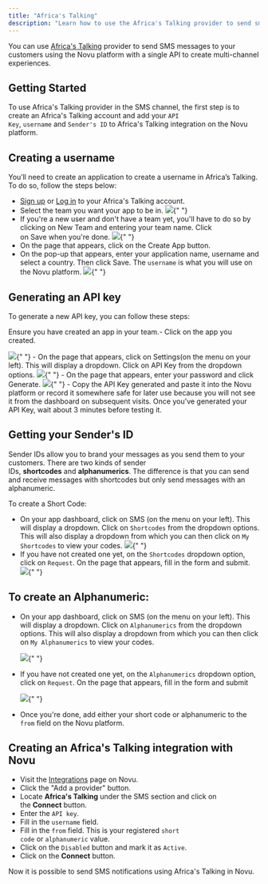 ```yaml
---
title: "Africa's Talking"
description: "Learn how to use the Africa's Talking provider to send sms notifications using Novu"
---
```


You can use [Africa's Talking](https://africastalking.com/) provider to send SMS messages to your customers using the Novu platform with a single API to create multi-channel experiences.

## Getting Started

To use Africa's Talking provider in the SMS channel, the first step is to create an Africa's Talking account and add your `API Key`, `username` and `Sender's ID` to Africa's Talking integration on the Novu platform.

## Creating a username

You’ll need to create an application to create a username in Africa’s Talking. To do so, follow the steps below:

- [Sign up](https://account.africastalking.com/auth/register) or [Log in](https://account.africastalking.com/auth/login) to your Africa's Talking account.
- Select the team you want your app to be in.
  <Frame caption="Select the team you want your app to be in.">
    <img src="/images/channels-and-providers/sms/africas-talking/team-africa.png" />{" "}
  </Frame>
- If you're a new user and don't have a team yet, you'll have to do so by clicking on New Team and entering your team name. Click on Save when you're done.
  <Frame caption="If you're a new user and don't have a team yet, you'll have to do so by clicking on New Team and entering your team name. Click on Save when you're done.">
    <img src="/images/channels-and-providers/sms/africas-talking/new-team.png" />{" "}
  </Frame>
- On the page that appears, click on the Create App button.
- On the pop-up that appears, enter your application name, username and select a country. Then click Save. The `username` is what you will use on the Novu platform.
  <Frame caption="Enter your application name, username and select a country">
    <img src="/images/channels-and-providers/sms/africas-talking/new app-africa-talking.png" />{" "}
  </Frame>

## Generating an API key

To generate a new API key, you can follow these steps:

<Note>Ensure you have created an app in your team.</Note>- Click on the app you created.
<Frame caption="Click on the app you created.">
  <img src="/images/channels-and-providers/sms/africas-talking/new-created-app-africa.png" />{" "}
</Frame>
- On the page that appears, click on Settings(on the menu on your left). This will
display a dropdown. Click on API Key from the dropdown options.
<Frame caption="Click on API Key from the dropdown options">
  <img src="/images/channels-and-providers/sms/africas-talking/api-key-africa.png" />{" "}
</Frame>
- On the page that appears, enter your password and click Generate.
<Frame caption="Enter your password and click Generate.">
  <img src="/images/channels-and-providers/sms/africas-talking/image-57.png" />{" "}
</Frame>
- Copy the API Key generated and paste it into the Novu platform or record it somewhere
safe for later use because you will not see it from the dashboard on subsequent visits.

<Note>
  Once you've generated your API Key, wait about 3 minutes before testing it.
</Note>

## Getting your Sender's ID

Sender IDs allow you to brand your messages as you send them to your customers. There are two kinds of sender IDs, **shortcodes** and **alphanumerics**. The difference is that you can send and receive messages with shortcodes but only send messages with an alphanumeric.

To create a Short Code:

- On your app dashboard, click on SMS (on the menu on your left). This will display a dropdown. Click on `Shortcodes` from the dropdown options. This will also display a dropdown from which you can then click on `My Shortcodes` to view your codes.
  <Frame caption="Click on `My Shortcodes` to view your codes">
    <img src="/images/channels-and-providers/sms/africas-talking/image-58.png" />{" "}
  </Frame>
- If you have not created one yet, on the `Shortcodes` dropdown option, click on `Request`.
  On the page that appears, fill in the form and submit.
  <Frame caption="Fill in the form and submit to create shortcode">
    <img src="/images/channels-and-providers/sms/africas-talking/image-59.png" />{" "}
  </Frame>

## To create an Alphanumeric:

- On your app dashboard, click on SMS (on the menu on your left). This will display a dropdown. Click on `Alphanumerics` from the dropdown options. This will also display a dropdown from which you can then click on `My Alphanumerics` to view your codes.

  <Frame caption="Click on `My Alphanumerics` to view your codes">
    <img src="/images/channels-and-providers/sms/africas-talking/image-60.png" />{" "}
  </Frame>

- If you have not created one yet, on the `Alphanumerics` dropdown option, click on `Request`.
  On the page that appears, fill in the form and submit
  <Frame caption="Click on request, fill in the form and submit">
    <img src="/images/channels-and-providers/sms/africas-talking/image-61.png" />{" "}
  </Frame>
- Once you're done, add either your short code or alphanumeric to the `from` field on the Novu platform.

## Creating an Africa's Talking integration with Novu

- Visit the [Integrations](https://dashboard-v2.novu.co/integrations?utm_campaign=docs-africastalking) page on Novu.
- Click the "Add a provider" button.
- Locate **Africa's Talking** under the SMS section and click on the **Connect** button.
- Enter the `API key`.
- Fill in the `username` field.
- Fill in the `from` field. This is your registered `short code` or `alphanumeric` value.
- Click on the `Disabled` button and mark it as `Active`.
- Click on the **Connect** button.

Now it is possible to send SMS notifications using Africa's Talking in Novu.
